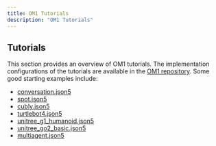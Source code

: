 ```yaml
---
title: OM1 Tutorials
description: "OM1 Tutorials"
---
```


## Tutorials

This section provides an overview of OM1 tutorials. The implementation configurations of the tutorials are available in the [OM1 repository](https://github.com/openmind/OM1/tree/main/config). Some good starting examples include:

- [conversation.json5](../../config/conversation.json5)
- [spot.json5](../../config/spot.json5)
- [cubly.json5](../../config/cubly.json5)
- [turtlebot4.json5](../../config/turtlebot4.json5)
- [unitree_g1_humanoid.json5](../../config/unitree_g1_humanoid.json5)
- [unitree_go2_basic.json5](../../config/unitree_go2_basic.json5)
- [multiagent.json5](../../config/multiagent.json5)